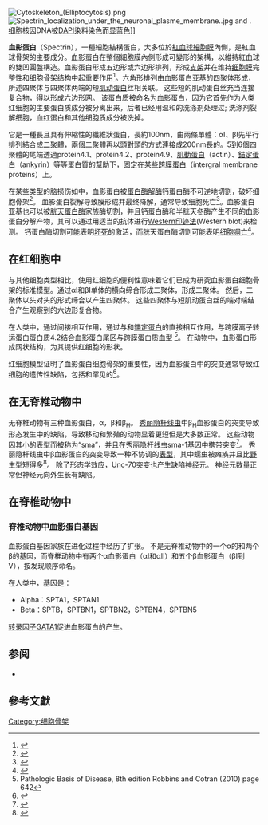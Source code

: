 [[Image:Cytoskeleton_(Elliptocytosis).png|thumb]]
[[File:Spectrin_localization_under_the_neuronal_plasme_membrane..jpg|thumb]] and {{le|免疫荧光|immunofluorescence}}. 细胞核因DNA被[[DAPI|DAPI]]染料染色而显蓝色]]

'''血影蛋白'''（Spectrin），一種細胞結構蛋白，大多位於[[紅血球|紅血球]][[細胞膜|細胞膜]]內側，是紅血球骨架的主要成分。血影蛋白在整個細胞膜內側形成可變形的架構，以維持紅血球的雙凹圓盤構造。血影蛋白形成五边形或六边形排列，形成[[支架|支架]]并在维持[[细胞膜|细胞膜]]完整性和细胞骨架结构中起重要作用<ref name="Huh">{{cite journal | pmid = 11720774 | volume=316 | issue=1 | title=Calpain proteolysis of alpha-II-spectrin in the normal adult human brain |date=December 2001 | journal=Neurosci. Lett. | pages=41–4 | doi=10.1016/S0304-3940(01)02371-0}}</ref>。六角形排列由血影蛋白亚基的四聚体形成，所述四聚体与四聚体两端的短[[肌动蛋白|肌动蛋白]]丝相关联。 这些短的肌动蛋白丝充当连接复合物，得以形成六边形网。 该蛋白质被命名为血影蛋白，因为它首先作为人类红细胞的主要蛋白质成分被分离出来，后者已经用温和的洗涤剂处理过; 洗涤剂裂解细胞，血红蛋白和其他细胞质成分被洗掉。

它是一種長且具有伸縮性的纖維狀蛋白，長約100nm，由兩條單體：αI、βI先平行排列結合成[[二聚體|二聚體]]，兩個二聚體再以頭對頭的方式連接成200nm長的{{le|四聚體|Tetramer}}。5到6個四聚體的尾端透過protein4.1、protein4.2、protein4.9、[[肌動蛋白|肌動蛋白]]（actin）、[[锚蛋白|錨定蛋白]]（ankyrin）等等蛋白質的幫助下，固定在某些[[跨膜蛋白|跨膜蛋白]]（intergral membrane proteins）上。

在某些类型的脑损伤如{{le|弥漫性轴索损伤|Diffuse axonal injury}}中，血影蛋白被[[蛋白酶解|蛋白酶解]][[酶|酶]]钙蛋白酶不可逆地切割，破坏细胞骨架<ref name="Büki">{{cite journal | url=http://www.jneurosci.org/cgi/content/abstract/20/8/2825 | pmid=10751434 | volume=20 | issue=8 | title=Cytochrome c release and caspase activation in traumatic axonal injury | date=April 2000 | journal=J. Neurosci. | pages=2825–34 | access-date=2018-10-30 | archive-date=2018-06-24 | archive-url=https://web.archive.org/web/20180624154030/http://www.jneurosci.org/content/20/8/2825 | dead-url=no }}</ref>。 血影蛋白裂解导致膜形成{{le|泡(细胞生物学)|Bleb (cell biology)}}并最终降解，通常导致细胞死亡<ref name="Castillo and Babson">{{cite journal | last1 = Castillo | first1 = MR | last2 = Babson | first2 = JR. | year = 1998 | title = Ca<sup>2+</sup>-dependent mechanisms of cell injury in cultured cortical neurons | url = | journal = Neuroscience | volume = 86 | issue = 4| pages = 1133–1144 | pmid = 9697120 | doi=10.1016/S0306-4522(98)00070-0}}</ref>。血影蛋白亚基也可以被[[胱天蛋白酶|胱天蛋白酶]]家族酶切割，并且钙蛋白酶和半胱天冬酶产生不同的血影蛋白分解产物，其可以通过用适当的抗体进行[[Western印迹法|Western印迹法]](Western blot)来检测。 钙蛋白酶切割可能表明[[坏死|坏死]]的激活，而胱天蛋白酶切割可能表明[[细胞凋亡|细胞凋亡]]<ref name="Li">{{cite journal | pmid = 21150538 | volume=69 | issue=6 | title=Biomarkers associated with diffuse traumatic axonal injury: exploring pathogenesis, early diagnosis, and prognosis. |date=December 2010 | journal=J. Trauma | pages=1610–1618 | doi=10.1097/TA.0b013e3181f5a9ed}}</ref>。

== 在红细胞中 ==
与其他细胞类型相比，使用红细胞的便利性意味着它们已成为研究血影蛋白细胞骨架的标准模型。通过αI和βI单体的横向缔合形成二聚体，形成二聚体。 然后，二聚体以头对头的形式缔合以产生四聚体。 这些四聚体与短肌动蛋白丝的端对端结合产生观察到的六边形复合物。

在人类中，通过间接相互作用，通过与{{le|EPB41|EPB41|蛋白质4.1}}和[[锚蛋白|錨定蛋白]]的直接相互作用，与跨膜离子转运蛋白{{le|Band 3|Band 3}}蛋白质4.2结合血影蛋白尾区与跨膜蛋白质血型{{le|糖蛋白A|Glycophorin A}} <ref>Pathologic Basis of Disease, 8th edition  Robbins and Cotran (2010) page 642</ref>。 在动物中，血影蛋白形成网状结构，为其提供红细胞的形状。

红细胞模型证明了血影蛋白细胞骨架的重要性，因为血影蛋白中的突变通常导致红细胞的遗传性缺陷，包括{{le|遗传性椭圆形细胞增多症|Hereditary elliptocytosis}}和罕见的{{le|遗传性球形红细胞增多症|Hereditary spherocytosis}}<ref>{{cite journal | last = Delaunay | first =J | authorlink = | title =Genetic disorders of the red cell membranes | journal =FEBS Letters | volume =369 | issue =1 | pages =34–37 | publisher = | year =1995  | url = | doi = 10.1016/0014-5793(95)00460-Q| pmid =7641880}}</ref>。

== 在无脊椎动物中 ==
无脊椎动物有三种血影蛋白，α，β和β<sub>H</sub>。 [[秀丽隐杆线虫|秀丽隐杆线虫]]中β<sub>H</sub>血影蛋白的突变导致形态发生中的缺陷，导致移动和繁殖的动物显着更短但是大多数正常。 这些动物因其小的表型而被称为“sma”，并且在秀丽隐杆线虫sma-1基因中携带突变<ref name="McKeown">{{cite journal | last =McKeown | first =C | authorlink = | author2 =Praitis VM | author3 =Austin JA | title =sma-1 encodes a betaH-spectrin homolog required for Caenorhabditis elegans morphogenesis. | journal =Development | volume =125 | issue =11 | pages =2087–98 | publisher =The Company of Biologists Limited | year =1998 | url =http://dev.biologists.org/content/125/11/2087.long | doi = | pmid =9570773 | accessdate = | pmc = | archive-date =2019-05-07 | archive-url =https://web.archive.org/web/20190507183814/http://dev.biologists.org/content/125/11/2087.long | dead-url =no }}</ref>。 秀丽隐杆线虫中β血影蛋白的突变导致一种不协调的[[表型|表型]]，其中蠕虫被瘫痪并且比[[野生型|野生型]]短得多<ref name="Hammarlund">{{cite journal | last =Hammarlund | first =M | authorlink = | author2 =Davis WS | author3 =Jorgensen EM | title =Mutations in β-Spectrin Disrupt Axon Outgrowth and Sarcomere Structure | journal =Journal of Cell Biology | volume =149 | issue =4 | pages =931–942 | publisher =The Rockefeller University Press | year =2000 | url =http://www.jcb.org/cgi/content/full/149/4/931 | doi =10.1083/jcb.149.4.931 | pmid =10811832 | accessdate =2007-02-11 | pmc =2174563 | archive-date =2008-10-07 | archive-url =https://web.archive.org/web/20081007201455/http://www.jcb.org/cgi/content/full/149/4/931 | dead-url =no }}</ref>。 除了形态学效应，Unc-70突变也产生缺陷[[神经元|神经元]]。 神经元数量正常但神经元向外生长有缺陷。

== 在脊椎动物中 ==
=== 脊椎动物中血影蛋白基因 ===
血影蛋白基因家族在进化过程中经历了扩张。 不是无脊椎动物中的一个α的和两个β的基因，而脊椎动物中有两个α血影蛋白（αI和αII）和五个β血影蛋白（βI到V），按发现顺序命名。

在人类中，基因是：

* Alpha：SPTA1，SPTAN1
* Beta：SPTB，SPTBN1，SPTBN2，SPTBN4，SPTBN5

[[转录因子|转录因子]][[GATA1|GATA1]]促进血影蛋白的产生。

== 参阅 ==
* {{le|糖蛋白C|Glycophorin C}}

== 參考文獻 ==
{{Reflist|2}}

{{Membrane proteins}}
{{细胞骨架蛋白}}

[[Category:细胞骨架|Category:细胞骨架]]
